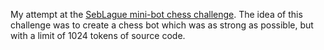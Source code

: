 My attempt at the [SebLague mini-bot chess challenge](https://github.com/SebLague/Chess-Challenge). The idea of this challenge was to create a chess bot which was as strong as possible, but with a limit of 1024 tokens of source code.
